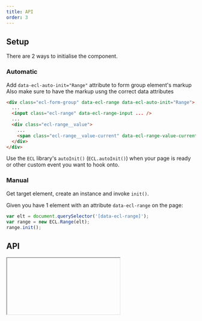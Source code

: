 ```yaml
---
title: API
order: 3
---
```



## Setup

There are 2 ways to initialise the component.

### Automatic

Add `data-ecl-auto-init="Range"` attribute to form group element's markup
Also make sure to have the markup usng the correct data attributes

```html
<div class="ecl-form-group" data-ecl-range data-ecl-auto-init="Range">
  ...
  <input class="ecl-range" data-ecl-range-input ... />
  ...
  <div class="ecl-range__value">
    ...
    <span class="ecl-range__value-current" data-ecl-range-value-current></span>
  </div>
</div>
```

Use the `ECL` library's `autoInit()` (`ECL.autoInit()`) when your page is ready or other custom event you want to hook onto.

### Manual

Get target element, create an instance and invoke `init()`.

Given you have 1 element with an attribute `data-ecl-range` on the page:

```js
var elt = document.querySelector('[data-ecl-range]');
var range = new ECL.Range(elt);
range.init();
```

## API

<Iframe url="../../../../../apis/Range.html" />
